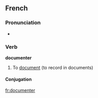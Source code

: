==French==

===Pronunciation===
* {{IPA|/dɔ.ky.mɑ̃.te/}}

===Verb===
'''documenter'''

# To [[document]] (to record in documents)

====Conjugation====
{{fr-conj-er|document|avoir}}

[[fr:documenter]]